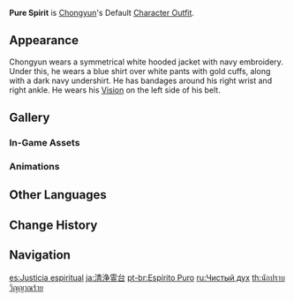 {{Outfit Infobox
|id           = 203600
|image        = <gallery>
Character Chongyun Full Wish.png|Wish
Character Chongyun Game.png|In-Game
</gallery>
|character    = Chongyun
|type         = Default
|description  = Chongyun's outfit. A traditional thaumaturge's trappings.
|obtain       = Unlocked upon obtaining character
}}
'''Pure Spirit''' is [[Chongyun]]'s Default [[Character Outfit]].

==Appearance==
<!-- Keep appearance section short and concise. Limit to 1-2 paragraphs (preferably 1 paragraph) with 3-4 sentences each. -->
Chongyun wears a symmetrical white hooded jacket with navy embroidery. Under this, he wears a blue shirt over white pants with gold cuffs, along with a dark navy undershirt. He has bandages around his right wrist and right ankle. He wears his [[Vision]] on the left side of his belt.

==Gallery==
===In-Game Assets===
{{Assets/Outfit|Pure Spirit|nomain=1}}

===Animations===
{{Preview/CharacterAnimations|Chongyun|nocaption=1}}

==Other Languages==
{{Other Languages
|en      = Pure Spirit
|zhs     = 清正灵台
|zhs_rm  = Qīngzhèng Língtái
|zht     = 清正靈臺
|zht_rm  = Qīngzhèng Língtái
|zh_tl   = Pure Soul
|ja      = 清浄霊台
|ja_rm   = Seijou Reidai
|ja_tl   = Pure Soul
|ko      = 청정한 영혼
|ko_rm   = Cheongjeonghan Yeonghon
|ko_tl   = Pure Spirit
|es      = Justicia espiritual
|es_tl   = Spiritual Justice
|fr      = Esprit pur
|fr_tl   = Pure Spirit
|ru      = Чистый дух
|ru_tl   = Pure Spirit
|th      = นักปราบวิญญาณร้าย
|th_rm   = Nak prap winyan rai
|th_tl   = Exorcist of Evil Spirits
|vi      = Thanh Tẩy Tâm Hồn
|vi_tl   = Soul Cleansing
|de      = Reiner Geist
|de_tl   = Pure Spirit
|id      = Pure Spirit
|pt      = Espírito Puro
|pt_tl   = Pure Spirit
|tr      = Saf Ruh
|tr_tl   = 
|it      = Purezza spirituale
|it_tl   = Spiritual Purity
}}

==Change History==
{{Change History|1.0}}

==Navigation==
{{Dressing Room Navbox|type=outfit}}

[[es:Justicia espiritual]]
[[ja:清浄霊台]]
[[pt-br:Espírito Puro]]
[[ru:Чистый дух]]
[[th:นักปราบวิญญาณร้าย]]